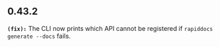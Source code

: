 ## 0.43.2
**`(fix):`** The CLI now prints which API cannot be registered if `rapiddocs generate --docs` fails.


